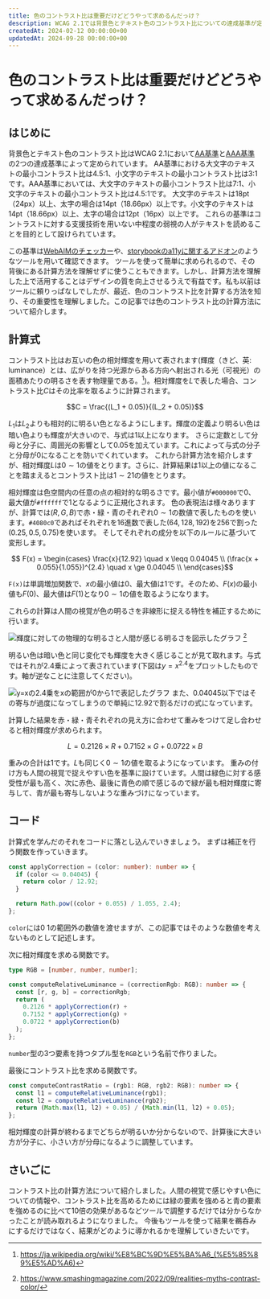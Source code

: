 ```yaml
---
title: 色のコントラスト比は重要だけどどうやって求めるんだっけ？
description: WCAG 2.1では背景色とテキスト色のコントラスト比についての達成基準が定められています。コントラスト比とは何でしょうか？コントラスト比の計算はツールを用いることが多いので、その計算方法を理解せずに検査している方は少なくないです。この記事ではコントラスト比の計算方法を理解して、そこから読み取れる重要な情報を紐解きます。
createdAt: 2024-02-12 00:00:00+00
updatedAt: 2024-09-28 00:00:00+00
---
```



# 色のコントラスト比は重要だけどどうやって求めるんだっけ？

## はじめに

背景色とテキスト色のコントラスト比はWCAG 2.1において[AA基準](https://www.w3.org/WAI/WCAG21/Understanding/contrast-minimum.html)と[AAA基準](https://www.w3.org/WAI/WCAG21/Understanding/contrast-enhanced)の2つの達成基準によって定められています。
AA基準における大文字のテキストの最小コントラスト比は4.5:1、小文字のテキストの最小コントラスト比は3:1です。AAA基準においては、大文字のテキストの最小コントラスト比は7:1、小文字のテキストの最小コントラスト比は4.5:1です。
大文字のテキストは18pt（24px）以上、太字の場合は14pt（18.66px）以上です。小文字のテキストは14pt（18.66px）以上、太字の場合は12pt（16px）以上です。
これらの基準はコントラストに対する支援技術を用いない中程度の弱視の人がテキストを読めることを目的として設けられています。

この基準は[WebAIMのチェッカー](https://webaim.org/resources/contrastchecker/)や、[storybookのa11yに関するアドオン](https://storybook.js.org/addons/@storybook/addon-a11y)のようなツールを用いて確認できます。
ツールを使って簡単に求められるので、その背後にある計算方法を理解せずに使うこともできます。しかし、計算方法を理解した上で活用することはデザインの質を向上させるうえで有益です。私も以前はツールに頼りっぱなしでしたが、最近、色のコントラスト比を計算する方法を知り、その重要性を理解しました。この記事では色のコントラスト比の計算方法について紹介します。

## 計算式

コントラスト比はお互いの色の相対輝度を用いて表されます(輝度（きど、英: luminance）とは、広がりを持つ光源からある方向へ射出される光（可視光）の面積あたりの明るさを表す物理量である。[^1])。相対輝度を$L$で表した場合、コントラスト比$C$はその比率を取るように計算されます。

```math
C = \frac{(L_1 + 0.05)}{(L_2 + 0.05)}
```

$L_1$は$L_2$よりも相対的に明るい色となるようにします。輝度の定義より明るい色は暗い色よりも輝度が大きいので、与式は$1$以上になります。
さらに定数として分母と分子に、周囲光の影響として$0.05$を加えています。これによって与式の分子と分母が$0$になることを防いでくれています。
これから計算方法を紹介しますが、相対輝度$L$は$0 \sim 1$の値をとります。さらに、計算結果は1以上の値になることを踏まえるとコントラスト比は$1\sim 21$の値をとります。

相対輝度は色空間内の任意の点の相対的な明るさです。最小値が`#000000`で$0$、最大値が`#ffffff`で$1$となるように正規化されます。
色の表現法は様々ありますが、計算では$(R,G,B)$で赤・緑・青のそれぞれ$0\sim1$の数値で表したものを使います。`#4080c0`であればそれぞれを16進数で表した$(64,128,192)$を$256$で割った$(0.25,0.5,0.75)$を使います。
そしてそれぞれの成分を以下のルールに基づいて変形します。

```math
    F(x) =
        \begin{cases}
            \frac{x}{12.92} \quad x \leqq 0.04045 \\
            (\frac{x + 0.055}{1.055})^{2.4} \quad x \ge 0.04045 \\
        \end{cases}
```

`F(x)`は単調増加関数で、$x$の最小値は0、最大値は1です。そのため、$F(x)$の最小値も$F(0)$、最大値は$F(1)$となり$0\sim1$の値を取るようになります。

これらの計算は人間の視覚が色の明るさを非線形に捉える特性を補正するために行います。

<Image
  src={luminanceVsLightness}
  alt="輝度に対しての物理的な明るさと人間が感じる明るさを図示したグラフ"
/>
[^2]

明るい色は暗い色と同じ変化でも輝度を大きく感じることが見て取れます。与式ではそれが$2.4$乗によって表されています(下図は$y = x^{2.4}$をプロットしたものです。軸が逆なことに注意してください)。

<Image
  src={powByTwoPointFour}
  alt="y=xの2.4乗をxの範囲が0から1で表記したグラフ"
/>
また、$0.04045$以下ではその寄与が過度になってしまうので単純に$12.92$で割るだけの式になっています。

計算した結果を赤・緑・青それぞれの見え方に合わせて重みをつけて足し合わせると相対輝度が求められます。

```math
 L = 0.2126 \times R + 0.7152 \times G + 0.0722 \times B
```

重みの合計は1です。$L$も同じく$0\sim1$の値を取るようになっています。
重みの付け方も人間の視覚で捉えやすい色を基準に設けています。人間は緑色に対する感受性が最も高く、次に赤色、最後に青色の順で感じるので緑が最も相対輝度に寄与して、青が最も寄与しないような重みづけになっています。

## コード

計算式を学んだのそれをコードに落とし込んでいきましょう。
まずは補正を行う関数を作っていきます。

```ts
const applyCorrection = (color: number): number => {
  if (color <= 0.04045) {
    return color / 12.92;
  }

  return Math.pow((color + 0.055) / 1.055, 2.4);
};
```

`color`には$0~1$の範囲外の数値を渡せますが、この記事ではそのような数値を考えないものとして記述します。

次に相対輝度を求める関数です。

```ts
type RGB = [number, number, number];

const computeRelativeLuminance = (correctionRgb: RGB): number => {
  const [r, g, b] = correctionRgb;
  return (
    0.2126 * applyCorrection(r) +
    0.7152 * applyCorrection(g) +
    0.0722 * applyCorrection(b)
  );
};
```

`number`型の3つ要素を持つタプル型を`RGB`という名前で作りました。

最後にコントラスト比を求める関数です。

```ts
const computeContrastRatio = (rgb1: RGB, rgb2: RGB): number => {
  const l1 = computeRelativeLuminance(rgb1);
  const l2 = computeRelativeLuminance(rgb2);
  return (Math.max(l1, l2) + 0.05) / (Math.min(l1, l2) + 0.05);
};
```

相対輝度の計算が終わるまでどちらが明るいか分からないので、計算後に大きい方が分子に、小さい方が分母になるように調整しています。

## さいごに

コントラスト比の計算方法について紹介しました。人間の視覚で感じやすい色についての情報や、コントラスト比を高めるためには緑の要素を強めると青の要素を強めるのに比べて10倍の効果があるなどツールで調整するだけでは分からなかったことが読み取れるようになりました。
今後もツールを使って結果を鵜呑みにするだけではなく、結果がどのように導かれるかを理解していきたいです。

[^1]: https://ja.wikipedia.org/wiki/%E8%BC%9D%E5%BA%A6_(%E5%85%89%E5%AD%A6)

[^2]: https://www.smashingmagazine.com/2022/09/realities-myths-contrast-color/
